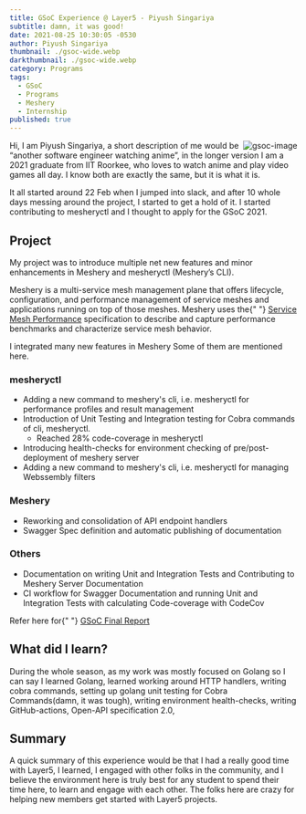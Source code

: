 ---
title: GSoC Experience @ Layer5 - Piyush Singariya
subtitle: damn, it was good!
date: 2021-08-25 10:30:05 -0530
author: Piyush Singariya
thumbnail: ./gsoc-wide.webp
darkthumbnail: ./gsoc-wide.webp
category: Programs
tags:
  - GSoC
  - Programs
  - Meshery
  - Internship
published: true
---




<BlogWrapper>
<img src={gsocLogo} className="gsoc-image" align="right" alt="gsoc-image" />
<p>
  Hi, I am Piyush Singariya, a short description of me would be “another
  software engineer watching anime”, in the longer version I am a 2021 graduate
  from IIT Roorkee, who loves to watch anime and play video games all day. I
  know both are exactly the same, but it is what it is.
</p>
<p>
  It all started around 22 Feb when I jumped into slack, and after 10 whole days
  messing around the project, I started to get a hold of it. I started
  contributing to mesheryctl and I thought to apply for the GSoC 2021.
</p>
<h2 id="project">Project</h2>
<p>
  My project was to introduce multiple net new features and minor enhancements
  in Meshery and mesheryctl (Meshery’s CLI).
</p>
<p>
  Meshery is a multi-service mesh management plane that offers lifecycle,
  configuration, and performance management of service meshes and applications
  running on top of those meshes. Meshery uses the{" "}
  <a href="https://smp-spec.io/">Service Mesh Performance</a> specification to
  describe and capture performance benchmarks and characterize service mesh
  behavior.
</p>
<p>
  I integrated many new features in Meshery Some of them are mentioned here.
</p>
<h3 id="mesheryctl">mesheryctl</h3>
<ul>
  <li>
    Adding a new command to meshery&#39;s cli, i.e. mesheryctl for performance
    profiles and result management
  </li>
  <li>
    Introduction of Unit Testing and Integration testing for Cobra commands of
    cli, mesheryctl.
    <ul>
      <li>Reached 28% code-coverage in mesheryctl</li>
    </ul>
  </li>
  <li>
    Introducing health-checks for environment checking of pre/post-deployment of
    meshery server
  </li>
  <li>
    Adding a new command to meshery&#39;s cli, i.e. mesheryctl for managing
    Webssembly filters
  </li>
</ul>
<h3 id="meshery">Meshery</h3>
<ul>
  <li>Reworking and consolidation of API endpoint handlers</li>
  <li>Swagger Spec definition and automatic publishing of documentation</li>
</ul>
<h3 id="others">Others</h3>
<ul>
  <li>
    Documentation on writing Unit and Integration Tests and Contributing to
    Meshery Server Documentation
  </li>
  <li>
    CI workflow for Swagger Documentation and running Unit and Integration Tests
    with calculating Code-coverage with CodeCov
  </li>
</ul>
<p>
  Refer here for{" "}
  <a href="https://github.com/piyushsingariya/gsoc2021">GSoC Final Report</a>
</p>
<h2 id="what-did-i-learn-">What did I learn?</h2>
<p>
  During the whole season, as my work was mostly focused on Golang so I can say
  I learned Golang, learned working around HTTP handlers, writing cobra
  commands, setting up golang unit testing for Cobra Commands(damn, it was
  tough), writing environment health-checks, writing GitHub-actions, Open-API
  specification 2.0,
</p>
<h2 id="summary">Summary</h2>
<p>
  A quick summary of this experience would be that I had a really good time with
  Layer5, I learned, I engaged with other folks in the community, and I believe
  the environment here is truly best for any student to spend their time here,
  to learn and engage with each other. The folks here are crazy for helping new
  members get started with Layer5 projects.
</p>

</BlogWrapper>
